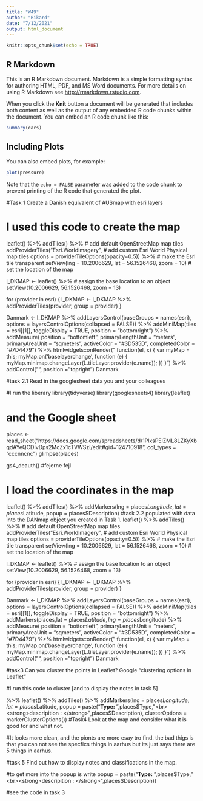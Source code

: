 ---
title: "W49"
author: "Rikard"
date: "7/12/2021"
output: html_document
---

```{r setup, include=FALSE}
knitr::opts_chunk$set(echo = TRUE)
```

## R Markdown

This is an R Markdown document. Markdown is a simple formatting syntax for authoring HTML, PDF, and MS Word documents. For more details on using R Markdown see <http://rmarkdown.rstudio.com>.

When you click the **Knit** button a document will be generated that includes both content as well as the output of any embedded R code chunks within the document. You can embed an R code chunk like this:

```{r cars}
summary(cars)
```

## Including Plots

You can also embed plots, for example:

```{r pressure, echo=FALSE}
plot(pressure)
```

Note that the `echo = FALSE` parameter was added to the code chunk to prevent printing of the R code that generated the plot.

#Task 1 Create a Danish equivalent of AUSmap with esri layers

# I used this code to create the map 
leaflet() %>%
  addTiles() %>%                              # add default OpenStreetMap map tiles
  addProviderTiles("Esri.WorldImagery",       # add custom Esri World Physical map tiles
                   options = providerTileOptions(opacity=0.5)) %>%     # make the Esri tile transparent
  setView(lng = 10.2006629, lat = 56.1526468, zoom = 10)              # set the location of the map 

l_DKMAP <- leaflet() %>%   # assign the base location to an object
  setView(10.2006629, 56.1526468, zoom = 13)

for (provider in esri) {
  l_DKMAP <- l_DKMAP %>% addProviderTiles(provider, group = provider)
}


Danmark <- l_DKMAP %>% addLayersControl(baseGroups = names(esri),
                   options = layersControlOptions(collapsed = FALSE)) %>%
  addMiniMap(tiles = esri[[1]], toggleDisplay = TRUE,
             position = "bottomright") %>%
    addMeasure(
    position = "bottomleft",
    primaryLengthUnit = "meters",
    primaryAreaUnit = "sqmeters",
    activeColor = "#3D535D",
    completedColor = "#7D4479") %>% 
  htmlwidgets::onRender("
                        function(el, x) {
                        var myMap = this;
                        myMap.on('baselayerchange',
                        function (e) {
                        myMap.minimap.changeLayer(L.tileLayer.provider(e.name));
                        })
                        }") %>% 
  addControl("", position = "topright")
Danmark
   
#task 2.1  Read in the googlesheet data you and your colleagues 

#I run the liberary 
library(tidyverse)
library(googlesheets4)
library(leaflet)

# and the Google sheet
places <- read_sheet("https://docs.google.com/spreadsheets/d/1PlxsPElZML8LZKyXbqdAYeQCDIvDps2McZx1cTVWSzI/edit#gid=124710918",
                     col_types = "cccnncnc")
glimpse(places)

gs4_deauth() #fejerne fejl 

# I load the coordinates in the map
leaflet() %>% 
  addTiles() %>% 
  addMarkers(lng = places$Longitude, 
             lat = places$Latitude,
             popup = places$Description)
#task 2.2 populated with data into the DANmap object you created in Task 1.
leaflet() %>%
  addTiles() %>%                              # add default OpenStreetMap map tiles
  addProviderTiles("Esri.WorldImagery",       # add custom Esri World Physical map tiles
                   options = providerTileOptions(opacity=0.5)) %>%     # make the Esri tile transparent
  setView(lng = 10.2006629, lat = 56.1526468, zoom = 10)              # set the location of the map 

l_DKMAP <- leaflet() %>%   # assign the base location to an object
  setView(10.2006629, 56.1526468, zoom = 13)

for (provider in esri) {
  l_DKMAP <- l_DKMAP %>% addProviderTiles(provider, group = provider)
}


Danmark <- l_DKMAP %>% addLayersControl(baseGroups = names(esri),
                                        options = layersControlOptions(collapsed = FALSE)) %>%
  addMiniMap(tiles = esri[[1]], toggleDisplay = TRUE,
             position = "bottomright") %>%
  addMarkers(places,lat = places$Latitude, lng = places$Longitude) %>% 
  addMeasure(
    position = "bottomleft",
    primaryLengthUnit = "meters",
    primaryAreaUnit = "sqmeters",
    activeColor = "#3D535D",
    completedColor = "#7D4479") %>% 
  htmlwidgets::onRender("
                        function(el, x) {
                        var myMap = this;
                        myMap.on('baselayerchange',
                        function (e) {
                        myMap.minimap.changeLayer(L.tileLayer.provider(e.name));
                        })
                        }") %>% 
  addControl("", position = "topright")
Danmark

#task3 Can you cluster the points in Leaflet? Google "clustering options in Leaflet"

#I run this code to cluster [and to display the notes in task 5]

%>% 
  leaflet() %>%
  addTiles() %>% 
  addMarkers(lng = places$Longitude, 
             lat = places$Latitude,
             popup = paste("<strong>Type: </strong>",places$Type,"<br><strong>descripition : </strong>",places$Description),
             clusterOptions = markerClusterOptions())
#Task4 Look at the map and consider what it is good for and what not.

#It looks more clean, and the pionts are more esay tro find. the bad thigs is that you can not see the specfics things in aarhus but its just says there are 5 things in aarhus.

#task 5 Find out how to display notes and classifications in the map.

#to get more into the popup is write  popup = paste("<strong>Type: </strong>",places$Type,"<br><strong>descripition : </strong>",places$Description)) 

#see the code in task 3 

